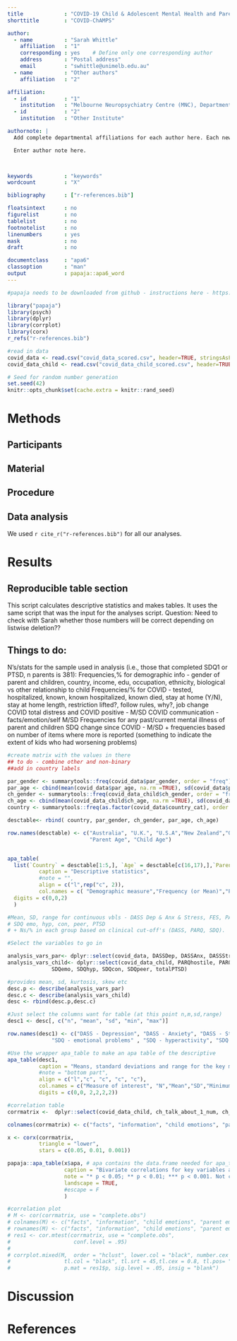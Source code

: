 ```yaml
---
title             : "COVID-19 Child & Adolescent Mental Health and Parenting Study"
shorttitle        : "COVID-ChAMPS"

author: 
  - name          : "Sarah Whittle"
    affiliation   : "1"
    corresponding : yes    # Define only one corresponding author
    address       : "Postal address"
    email         : "swhittle@unimelb.edu.au"
  - name          : "Other authors"
    affiliation   : "2"

affiliation:
  - id            : "1"
    institution   : "Melbourne Neuropsychiatry Centre (MNC), Department of Psychiatry, The University of Melbourne & Melbourne Health, Melbourne, Australia"
  - id            : "2"
    institution   : "Other Institute"

authornote: |
  Add complete departmental affiliations for each author here. Each new line herein must be indented, like this line.

  Enter author note here.


  
keywords          : "keywords"
wordcount         : "X"

bibliography      : ["r-references.bib"]

floatsintext      : no
figurelist        : no
tablelist         : no
footnotelist      : no
linenumbers       : yes
mask              : no
draft             : no

documentclass     : "apa6"
classoption       : "man"
output            : papaja::apa6_word
---
```


```r

#papaja needs to be downloaded from github - instructions here - https://github.com/crsh/papaja

library("papaja")
library(psych)
library(dplyr)
library(corrplot)
library(corx)
r_refs("r-references.bib")

#read in data
covid_data <- read.csv("covid_data_scored.csv", header=TRUE, stringsAsFactors = FALSE)
covid_data_child <- read.csv("covid_data_child_scored.csv", header=TRUE, stringsAsFactors = FALSE)

```

```r
# Seed for random number generation
set.seed(42)
knitr::opts_chunk$set(cache.extra = knitr::rand_seed)
```



# Methods

## Participants

## Material

## Procedure

## Data analysis
We used `r cite_r("r-references.bib")` for all our analyses.


# Results

## Reproducible table section



This script calculates descriptive statistics and makes tables. 
It uses the same script that was the input for the analyses script.
Question: Need to check with Sarah whether those numbers will be correct depending on listwise deletion??



## Things to do:
N's/stats for the sample used in analysis (i.e., those that completed SDQ1 or PTSD, n parents is 381):
Frequencies,% for demographic info - gender of parent and children, country, income, edu, occupation, ethnicity, biological vs other relationship to child
Frequencies/% for COVID - tested, hospitalized, known, known hospitalized, known died, stay at home (Y/N), stay at home length, restriction lifted?, follow rules, why?, job change
COVID total distress and COVID positive - M/SD
COVID communication - facts/emotion/self M/SD
Frequencies for any past/current mental illness of parent and children
SDQ change since COVID - M/SD + frequencies based on number of items where more is reported (something to indicate the extent of kids who had worsening problems)

```r

#create matrix with the values in there
## to do - combine other and non-binary
##add in country labels

par_gender <- summarytools::freq(covid_data$par_gender, order = "freq")[c(1:5), c(1,4)]
par_age <- cbind(mean(covid_data$par_age, na.rm =TRUE), sd(covid_data$par_age, na.rm =TRUE))
ch_gender <- summarytools::freq(covid_data_child$ch_gender, order = "freq")[c(1:5), c(1,4)]
ch_age <- cbind(mean(covid_data_child$ch_age, na.rm =TRUE), sd(covid_data_child$ch_age, na.rm =TRUE))
country <- summarytools::freq(as.factor(covid_data$country_cat), order = "levels")[c(1:5), c(1,2)]

desctable<- rbind( country, par_gender, ch_gender, par_age, ch_age)

row.names(desctable) <- c("Australia", "U.K.", "U.S.A","New Zealand","Other", "Female","Male","Non-binary/gender-fluid","Other","Missing", "Female","Male","Non-binary/gender-fluid","Other","Missing",
                          "Parent Age", "Child Age")


apa_table(
  list(`Country` = desctable[1:5,], `Age` = desctable[c(16,17),],`Parent Gender` = desctable[c(6:10),], `Child Gender` = desctable[c(11:15),] ),
          caption = "Descriptive statistics",
          #note = "",
          align = c("l",rep("c", 2)),
          col.names = c( "Demographic measure","Frequency (or Mean)","Percentage (or Stnd. Dev.)"),
  digits = c(0,0,2)
  )


```

```r


#Mean, SD, range for continuous vbls - DASS Dep & Anx & Stress, FES, PARQ hostile & warmth, 
# SDQ emo, hyp, con, peer, PTSD 
# + Ns/% in each group based on clinical cut-off's (DASS, PARQ, SDQ).

#Select the variables to go in

analysis_vars_par<- dplyr::select(covid_data, DASSDep, DASSAnx, DASSStress, totalFES)
analysis_vars_child<- dplyr::select(covid_data_child, PARQhostile, PARQwarmth, 
              SDQemo, SDQhyp, SDQcon, SDQpeer, totalPTSD)

#provides mean, sd, kurtosis, skew etc
desc.p <- describe(analysis_vars_par)
desc.c <- describe(analysis_vars_child)
desc <- rbind(desc.p,desc.c)

#Just select the columns want for table (at this point n,m,sd,range)
desc1 <- desc[, c("n", "mean", "sd", "min", "max")]

row.names(desc1) <- c("DASS - Depression", "DASS - Anxiety", "DASS - Stress", "FES", "PARQ - Hostile", "PARQ - Warmth", 
              "SDQ - emotional problems" , "SDQ - hyperactivity", "SDQ - conduct", "SDQ - peer problems", "PTSD symptoms")

#Use the wrapper apa_table to make an apa table of the descriptive
apa_table(desc1,
          caption = "Means, standard deviations and range for the key measures",
          #note = "bottom part",
          align = c("l","c", "c", "c", "c"),
          col.names = c("Measure of interest", "N","Mean","SD","Minimum","Maximum" ),
          digits = c(0,0, 2,2,2,2))

```

```r

#correlation table
corrmatrix <-  dplyr::select(covid_data_child, ch_talk_about_1_num, ch_talk_about_2_num, ch_talk_about_3_num, ch_talk_about_4_num, ch_talk_about_5_num, ch_talk_about_6_num, ch_talk_about_7_num, ch_talk_about_8_num)

colnames(corrmatrix) <- c("facts", "information", "child emotions", "parent emotions", "others' feelings", "reassurance", "didn't know what to say", "too upset")

x <- corx(corrmatrix,
          triangle = "lower",
          stars = c(0.05, 0.01, 0.001))

papaja::apa_table(x$apa, # apa contains the data.frame needed for apa_table
                  caption = "Bivariate correlations for key variables and covariates (Pearson’s)",
                  note = "* p < 0.05; ** p < 0.01; *** p < 0.001. Not corrected for multiple comparisons. Full variable names: .",
                  landscape = TRUE,
                  #escape = F
                  )

#correlation plot
# M <- cor(corrmatrix, use = "complete.obs")
# colnames(M) <- c("facts", "information", "child emotions", "parent emotions", "others' feelings", "reassurance", "didn't know what to say", "too upset")
# rownames(M) <- c("facts", "information", "child emotions", "parent emotions", "others' feelings", "reassurance", "didn't know what to say", "too upset")
# res1 <- cor.mtest(corrmatrix, use = "complete.obs",
#                    conf.level = .95)
#  
# corrplot.mixed(M,  order = "hclust", lower.col = "black", number.cex = .6,
#                 tl.col = "black", tl.srt = 45,tl.cex = 0.8, tl.pos= "lt",
#                 p.mat = res1$p, sig.level = .05, insig = "blank") 

```


# Discussion


\newpage

# References

\begingroup
\setlength{\parindent}{-0.5in}
\setlength{\leftskip}{0.5in}

<div id="refs" custom-style="Bibliography"></div>
\endgroup
